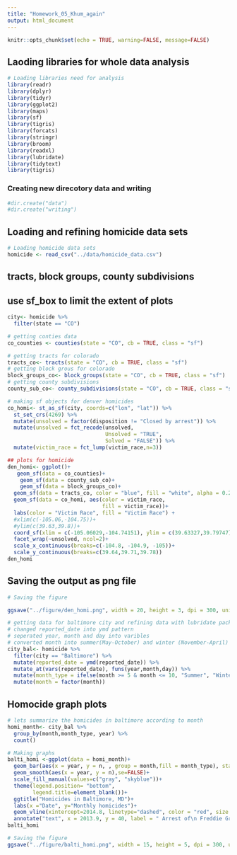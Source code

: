 ```yaml
---
title: "Homework_05_Khum_again"
output: html_document
---
```


```r
knitr::opts_chunk$set(echo = TRUE, warning=FALSE, message=FALSE)
```

## Laoding libraries for whole data analysis

```r
# Loading libraries need for analysis
library(readr)
library(dplyr)
library(tidyr)
library(ggplot2)
library(maps)
library(sf)
library(tigris)
library(forcats)
library(stringr)
library(broom)
library(readxl)
library(lubridate)
library(tidytext)
library(tigris)

```

### Creating new direcotory data and writing

```r
#dir.create("data")
#dir.create("writing")
```

## Loading and refining homicide data sets

```r
# Loading homicide data sets
homicide <- read_csv("../data/homicide_data.csv")
```

## tracts, block groups, county subdivisions
## use sf_box to limit the extent of plots
```r
city<- homicide %>%
  filter(state == "CO")

# getting conties data
co_counties <- counties(state = "CO", cb = TRUE, class = "sf")

# getting tracts for colorado
tracts_co<- tracts(state = "CO", cb = TRUE, class = "sf")
# getting block grous for colorado
block_groups_co<- block_groups(state = "CO", cb = TRUE, class = "sf")
# getting county subdivisions
county_sub_co<- county_subdivisions(state = "CO", cb = TRUE, class = "sf")

# making sf objects for denver homicides
co_homi<- st_as_sf(city, coords=c("lon", "lat")) %>%
  st_set_crs(4269) %>%
  mutate(unsolved = factor(disposition != "Closed by arrest")) %>%
  mutate(unsolved = fct_recode(unsolved,
                               Unsolved = "TRUE",
                               Solved = "FALSE")) %>%
  mutate(victim_race = fct_lump(victim_race,n=3))

## plots for homicide
den_homi<- ggplot()+
   geom_sf(data = co_counties)+
    geom_sf(data = county_sub_co)+
    geom_sf(data = block_groups_co)+
  geom_sf(data = tracts_co, color = "blue", fill = "white", alpha = 0.2)+
  geom_sf(data = co_homi, aes(color = victim_race,
                              fill = victim_race))+
  labs(color = "Victim Race", fill = "Victim Race") + 
  #xlim(c(-105.06,-104.75))+
  #ylim(c(39.63,39.8))+
  coord_sf(xlim = c(-105.06029,-104.74151), ylim = c(39.63327,39.79747), expand = FALSE)+
  facet_wrap(~unsolved, ncol=2)+
  scale_x_continuous(breaks=c(-104.8, -104.9, -105))+
  scale_y_continuous(breaks=c(39.64,39.71,39.78))
den_homi

```

## Saving the output as png file

```r
# Saving the figure

ggsave("../figure/den_homi.png", width = 20, height = 3, dpi = 300, units = c("in"))

```

```r
# getting data for baltimore city and refining data with lubridate packages
# changed reported_date into ymd pattern
# seperated year, month and day into varibles
# converted month into summer(May-October) and winter (November-April)
city_bal<- homicide %>%
  filter(city == "Baltimore") %>%
  mutate(reported_date = ymd(reported_date)) %>%
  mutate_at(vars(reported_date), funs(year,month,day)) %>%
  mutate(month_type = ifelse(month >= 5 & month <= 10, "Summer", "Winter")) %>%
  mutate(month = factor(month))

```

## Homocide graph plots

```r
# lets summarize the homicides in baltimore according to month
homi_month<- city_bal %>%
  group_by(month,month_type, year) %>%
  count()

# Making graphs
balti_homi <-ggplot(data = homi_month)+
  geom_bar(aes(x = year, y = n, , group = month,fill = month_type), stat = "identity", position = "dodge")+
  geom_smooth(aes(x = year, y = n),se=FALSE)+
  scale_fill_manual(values=c("gray", "skyblue"))+
  theme(legend.position= "bottom",
        legend.title=element_blank())+
  ggtitle("Homicides in Baltimore, MD")+
  labs(x ="Date", y="Monthly homicides")+
  geom_vline(xintercept=2014.8, linetype="dashed", color = "red", size = 1.5)+
  annotate("text", x = 2013.9, y = 40, label = " Arrest of\n Freddie Gray")
balti_homi

```

```r
# Saving the figure
ggsave("../figure/balti_homi.png", width = 15, height = 5, dpi = 300, units = c("in"))
```


